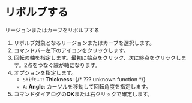 
# リボルブする

リージョンまたはカーブをリボルブする

<Reference shortcut="" command="Revolve" button="" />

1. リボルブ対象となるリージョンまたはカーブを選択します。
2. コマンドバー左下のアイコンをクリックします。
3. 回転の軸を指定します。最初に始点をクリック、次に終点をクリックします。2点をつなぐ線が軸になります。
4. オプションを指定します。
    - `Shift`+`T`: **Thickness**:  {/* ??? unknown function */}
    - `A`: **Angle**: カーソルを移動して回転角度を指定します。
5. コマンドダイアログの**OK**または右クリックで確定します。

